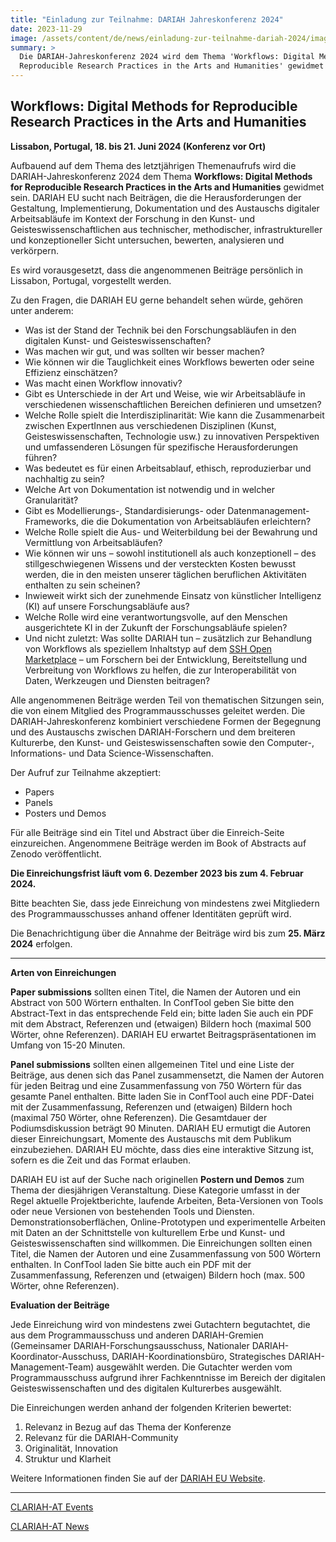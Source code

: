 ```yaml
---
title: "Einladung zur Teilnahme: DARIAH Jahreskonferenz 2024"
date: 2023-11-29
image: /assets/content/de/news/einladung-zur-teilnahme-dariah-2024/image.png
summary: >
  Die DARIAH-Jahreskonferenz 2024 wird dem Thema 'Workflows: Digital Methods for
  Reproducible Research Practices in the Arts and Humanities' gewidmet sein.
---
```


## Workflows: Digital Methods for Reproducible Research Practices in the Arts and Humanities

**Lissabon, Portugal, 18. bis 21. Juni 2024 (Konferenz vor Ort)**

Aufbauend auf dem Thema des letztjährigen Themenaufrufs wird die DARIAH-Jahreskonferenz 2024 dem Thema **Workflows: Digital Methods for Reproducible Research Practices in the Arts and Humanities** gewidmet sein. DARIAH EU sucht nach Beiträgen, die die Herausforderungen der Gestaltung, Implementierung, Dokumentation und des Austauschs digitaler Arbeitsabläufe im Kontext der Forschung in den Kunst- und Geisteswissenschaftlichen aus technischer, methodischer, infrastruktureller und konzeptioneller Sicht untersuchen, bewerten, analysieren und verkörpern.

Es wird vorausgesetzt, dass die angenommenen Beiträge persönlich in Lissabon, Portugal, vorgestellt werden.

Zu den Fragen, die DARIAH EU gerne behandelt sehen würde, gehören unter anderem:

* Was ist der Stand der Technik bei den Forschungsabläufen in den digitalen Kunst- und Geisteswissenschaften?
* Was machen wir gut, und was sollten wir besser machen?
* Wie können wir die Tauglichkeit eines Workflows bewerten oder seine Effizienz einschätzen?
* Was macht einen Workflow innovativ?
* Gibt es Unterschiede in der Art und Weise, wie wir Arbeitsabläufe in verschiedenen wissenschaftlichen Bereichen definieren und umsetzen?
* Welche Rolle spielt die Interdisziplinarität: Wie kann die Zusammenarbeit zwischen ExpertInnen aus verschiedenen Disziplinen (Kunst, Geisteswissenschaften, Technologie usw.) zu innovativen Perspektiven und umfassenderen Lösungen für spezifische Herausforderungen führen?
* Was bedeutet es für einen Arbeitsablauf, ethisch, reproduzierbar und nachhaltig zu sein?
* Welche Art von Dokumentation ist notwendig und in welcher Granularität?
* Gibt es Modellierungs-, Standardisierungs- oder Datenmanagement-Frameworks, die die Dokumentation von Arbeitsabläufen erleichtern?
* Welche Rolle spielt die Aus- und Weiterbildung bei der Bewahrung und Vermittlung von Arbeitsabläufen?
* Wie können wir uns – sowohl institutionell als auch konzeptionell – des stillgeschwiegenen Wissens und der versteckten Kosten bewusst werden, die in den meisten unserer täglichen beruflichen Aktivitäten enthalten zu sein scheinen?
* Inwieweit wirkt sich der zunehmende Einsatz von künstlicher Intelligenz (KI) auf unsere Forschungsabläufe aus?
* Welche Rolle wird eine verantwortungsvolle, auf den Menschen ausgerichtete KI in der Zukunft der Forschungsabläufe spielen?
* Und nicht zuletzt: Was sollte DARIAH tun – zusätzlich zur Behandlung von Workflows als speziellem Inhaltstyp auf dem [SSH Open Marketplace](https://marketplace.sshopencloud.eu/search?categories=workflow) – um Forschern bei der Entwicklung, Bereitstellung und Verbreitung von Workflows zu helfen, die zur Interoperabilität von Daten, Werkzeugen und Diensten beitragen?

Alle angenommenen Beiträge werden Teil von thematischen Sitzungen sein, die von einem Mitglied des Programmausschusses geleitet werden. Die DARIAH-Jahreskonferenz kombiniert verschiedene Formen der Begegnung und des Austauschs zwischen DARIAH-Forschern und dem breiteren Kulturerbe, den Kunst- und Geisteswissenschaften sowie den Computer-, Informations- und Data Science-Wissenschaften.

Der Aufruf zur Teilnahme akzeptiert:

* Papers
* Panels
* Posters und Demos

Für alle Beiträge sind ein Titel und Abstract über die Einreich-Seite einzureichen. Angenommene Beiträge werden im Book of Abstracts auf Zenodo veröffentlicht.

**Die Einreichungsfrist läuft vom 6. Dezember 2023 bis zum 4. Februar 2024.**

Bitte beachten Sie, dass jede Einreichung von mindestens zwei Mitgliedern des Programmausschusses anhand offener Identitäten geprüft wird.

Die Benachrichtigung über die Annahme der Beiträge wird bis zum **25. März 2024** erfolgen.

***

**Arten von Einreichungen**

**Paper submissions** sollten einen Titel, die Namen der Autoren und ein Abstract von 500 Wörtern enthalten. In ConfTool geben Sie bitte den Abstract-Text in das entsprechende Feld ein; bitte laden Sie auch ein PDF mit dem Abstract, Referenzen und (etwaigen) Bildern hoch (maximal 500 Wörter, ohne Referenzen). DARIAH EU erwartet Beitragspräsentationen im Umfang von 15-20 Minuten.

**Panel submissions** sollten einen allgemeinen Titel und eine Liste der Beiträge, aus denen sich das Panel zusammensetzt, die Namen der Autoren für jeden Beitrag und eine Zusammenfassung von 750 Wörtern für das gesamte Panel enthalten. Bitte laden Sie in ConfTool auch eine PDF-Datei mit der Zusammenfassung, Referenzen und (etwaigen) Bildern hoch (maximal 750 Wörter, ohne Referenzen). Die Gesamtdauer der Podiumsdiskussion beträgt 90 Minuten. DARIAH EU ermutigt die Autoren dieser Einreichungsart, Momente des Austauschs mit dem Publikum einzubeziehen. DARIAH EU möchte, dass dies eine interaktive Sitzung ist, sofern es die Zeit und das Format erlauben.

DARIAH EU ist auf der Suche nach originellen **Postern und Demos** zum Thema der diesjährigen Veranstaltung. Diese Kategorie umfasst in der Regel aktuelle Projektberichte, laufende Arbeiten, Beta-Versionen von Tools oder neue Versionen von bestehenden Tools und Diensten. Demonstrationsoberflächen, Online-Prototypen und experimentelle Arbeiten mit Daten an der Schnittstelle von kulturellem Erbe und Kunst- und Geisteswissenschaften sind willkommen. Die Einreichungen sollten einen Titel, die Namen der Autoren und eine Zusammenfassung von 500 Wörtern enthalten. In ConfTool laden Sie bitte auch ein PDF mit der Zusammenfassung, Referenzen und (etwaigen) Bildern hoch (max. 500 Wörter, ohne Referenzen).

**Evaluation der Beiträge**

Jede Einreichung wird von mindestens zwei Gutachtern begutachtet, die aus dem Programmausschuss und anderen DARIAH-Gremien (Gemeinsamer DARIAH-Forschungsausschuss, Nationaler DARIAH-Koordinator-Ausschuss, DARIAH-Koordinationsbüro, Strategisches DARIAH-Management-Team) ausgewählt werden. Die Gutachter werden vom Programmausschuss aufgrund ihrer Fachkenntnisse im Bereich der digitalen Geisteswissenschaften und des digitalen Kulturerbes ausgewählt.

Die Einreichungen werden anhand der folgenden Kriterien bewertet:

1. Relevanz in Bezug auf das Thema der Konferenze
2. Relevanz für die DARIAH-Community
3. Originalität, Innovation
4. Struktur und Klarheit

Weitere Informationen finden Sie auf der [DARIAH EU Website](https://annualevent.dariah.eu/call-for-participants/).

***

[CLARIAH-AT Events](https://clariah.at/de/veranstaltungen/)

[CLARIAH-AT News](https://clariah.at/de/aktuelles/)
